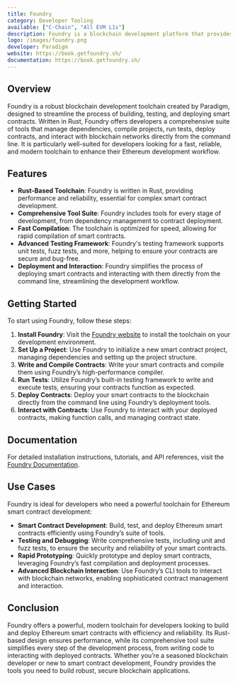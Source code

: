 ```yaml
---
title: Foundry
category: Developer Tooling
available: ["C-Chain", "All EVM L1s"]
description: Foundry is a blockchain development platform that provides a suite of tools for building and deploying blockchain applications.
logo: /images/foundry.png
developer: Paradigm
website: https://book.getfoundry.sh/
documentation: https://book.getfoundry.sh/
---
```


## Overview

Foundry is a robust blockchain development toolchain created by Paradigm, designed to streamline the process of building, testing, and deploying smart contracts. Written in Rust, Foundry offers developers a comprehensive suite of tools that manage dependencies, compile projects, run tests, deploy contracts, and interact with blockchain networks directly from the command line. It is particularly well-suited for developers looking for a fast, reliable, and modern toolchain to enhance their Ethereum development workflow.

## Features

- **Rust-Based Toolchain**: Foundry is written in Rust, providing performance and reliability, essential for complex smart contract development.
- **Comprehensive Tool Suite**: Foundry includes tools for every stage of development, from dependency management to contract deployment.
- **Fast Compilation**: The toolchain is optimized for speed, allowing for rapid compilation of smart contracts.
- **Advanced Testing Framework**: Foundry's testing framework supports unit tests, fuzz tests, and more, helping to ensure your contracts are secure and bug-free.
- **Deployment and Interaction**: Foundry simplifies the process of deploying smart contracts and interacting with them directly from the command line, streamlining the development workflow.

## Getting Started

To start using Foundry, follow these steps:

1. **Install Foundry**: Visit the [Foundry website](https://book.getfoundry.sh/) to install the toolchain on your development environment.
2. **Set Up a Project**: Use Foundry to initialize a new smart contract project, managing dependencies and setting up the project structure.
3. **Write and Compile Contracts**: Write your smart contracts and compile them using Foundry’s high-performance compiler.
4. **Run Tests**: Utilize Foundry’s built-in testing framework to write and execute tests, ensuring your contracts function as expected.
5. **Deploy Contracts**: Deploy your smart contracts to the blockchain directly from the command line using Foundry’s deployment tools.
6. **Interact with Contracts**: Use Foundry to interact with your deployed contracts, making function calls, and managing contract state.

## Documentation

For detailed installation instructions, tutorials, and API references, visit the [Foundry Documentation](https://book.getfoundry.sh/).

## Use Cases

Foundry is ideal for developers who need a powerful toolchain for Ethereum smart contract development:

- **Smart Contract Development**: Build, test, and deploy Ethereum smart contracts efficiently using Foundry’s suite of tools.
- **Testing and Debugging**: Write comprehensive tests, including unit and fuzz tests, to ensure the security and reliability of your smart contracts.
- **Rapid Prototyping**: Quickly prototype and deploy smart contracts, leveraging Foundry’s fast compilation and deployment processes.
- **Advanced Blockchain Interaction**: Use Foundry’s CLI tools to interact with blockchain networks, enabling sophisticated contract management and interaction.

## Conclusion

Foundry offers a powerful, modern toolchain for developers looking to build and deploy Ethereum smart contracts with efficiency and reliability. Its Rust-based design ensures performance, while its comprehensive tool suite simplifies every step of the development process, from writing code to interacting with deployed contracts. Whether you’re a seasoned blockchain developer or new to smart contract development, Foundry provides the tools you need to build robust, secure blockchain applications.

